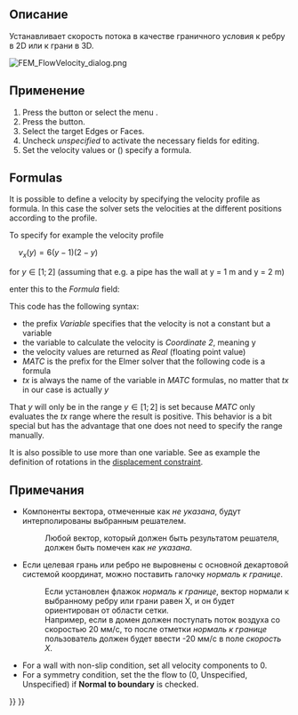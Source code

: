 <languages/>

<div class="mw-translate-fuzzy">
{{Docnav/ru
|[[FEM_ConstraintInitialFlowVelocity/ru|Начальное условие скорости потока]]
|[[FEM_ConstraintPlaneRotation/ru|Ограничить вращение плоскости]]
|[[FEM_Workbench/ru|Верстак "FEM"]]
|IconL=FEM_ConstraintInitialFlowVelocity.svg
|IconR=FEM_ConstraintPlaneRotation.svg
|IconC=Workbench_FEM.svg
}}
</div>

<div class="mw-translate-fuzzy">
{{GuiCommand/ru
|Name=FEM ConstraintFlowVelocity
|Name/ru=FEM ConstraintFlowVelocity
|Icon=Fem-constraint-flow-velocity.svg
|MenuLocation= Model → Fluid constraints → Constraint flow velocity
|Workbenches=[[FEM_Workbench/ru|FEM]]
|Shortcut=
|SeeAlso=[[FEM_tutorial/ru|FEM tutorial]]
}}
</div>

<span id="Description"></span>
==Описание==

Устанавливает скорость потока в качестве граничного условия к ребру в 2D или к грани в 3D.

[[File:FEM_FlowVelocity_dialog.png]]
{{Caption|The FEM flow velocity task panel}}

<span id="Usage"></span>
==Применение==

# Press the {{Button|[[Image:FEM_ConstraintFlowVelocity.svg|16px]] [[FEM_ConstraintFlowVelocity|Flow velocity boundary condition]]}} button or select the menu {{MenuCommand|Model → Fluid boundary conditions → [[Image:FEM_ConstraintFlowVelocity.svg|16px]] Flow velocity boundary condition}}.
# Press the {{Button|Add}} button.
# Select the target Edges or Faces.
# Uncheck ''unspecified'' to activate the necessary fields for editing.
# Set the velocity values or ({{Version|0.21}}) specify a formula.

==Formulas==

{{Version|0.21}}

It is possible to  define a velocity by specifying the velocity profile as formula. In this case the solver sets the velocities at the different positions according to the profile.

To specify for example the velocity profile

<math>\quad
v_{x} (y)=6\left(y-1\right)\left(2-y\right)
</math>

for <math>y\in[1;2]</math> (assuming that e.g. a pipe has the wall at y = 1 m and y = 2 m)

enter this to the ''Formula'' field:</br>
{{incode| Variable Coordinate 2; Real MATC "6*(tx-1)*(2-tx)"}}

This code has the following syntax:
* the prefix ''Variable'' specifies that the velocity is not a constant but a variable
* the variable to calculate the velocity is ''Coordinate 2'', meaning y
* the velocity values are returned as ''Real'' (floating point value)
* ''MATC'' is the prefix for the Elmer solver that the following code is a formula
* ''tx'' is always the name of the variable in ''MATC'' formulas, no matter that ''tx'' in our case is actually ''y''

That ''y'' will only be in the range <math>y\in[1;2]</math> is set because ''MATC'' only evaluates the ''tx'' range where the result is positive. This behavior is a bit special but has the advantage that one does not need to specify the range manually.

It is also possible to use more than one variable. See as example the definition of rotations in the [[FEM_ConstraintDisplacement#Rotations|displacement constraint]].

<span id="Notes"></span>
==Примечания==

<div class="mw-translate-fuzzy">
* Компоненты вектора, отмеченные как ''не указана'', будут интерполированы выбранным решателем.
*: Любой вектор, который должен быть результатом решателя, должен быть помечен как ''не указана''.
* Если целевая грань или ребро не выровнены с основной декартовой системой координат, можно поставить галочку ''нормаль к границе''.
*: Если установлен флажок ''нормаль к границе'', вектор нормали к выбранному ребру или грани равен X, и он будет ориентирован от области сетки.
*: Например, если в домен должен поступать поток воздуха со скоростью 20 мм/с, то после отметки ''нормаль к границе'' пользователь должен будет ввести -20 мм/с в поле ''скорость X''.
</div>

* For a wall with non-slip condition, set all velocity components to 0.
* For a symmetry condition, set the the flow to (0, Unspecified, Unspecified) if '''Normal to boundary''' is checked.


<div class="mw-translate-fuzzy">
{{Docnav/ru
|[[FEM_ConstraintInitialFlowVelocity/ru|Начальное условие скорости потока]]
|[[FEM_ConstraintPlaneRotation/ru|Ограничить вращение плоскости]]
|[[FEM_Workbench/ru|Верстак "FEM"]]
|IconL=FEM_ConstraintInitialFlowVelocity.svg
|IconR=FEM_ConstraintPlaneRotation.svg
|IconC=Workbench_FEM.svg
}}
</div>

{{FEM Tools navi{{#translation:}}}}
{{Userdocnavi{{#translation:}}}}